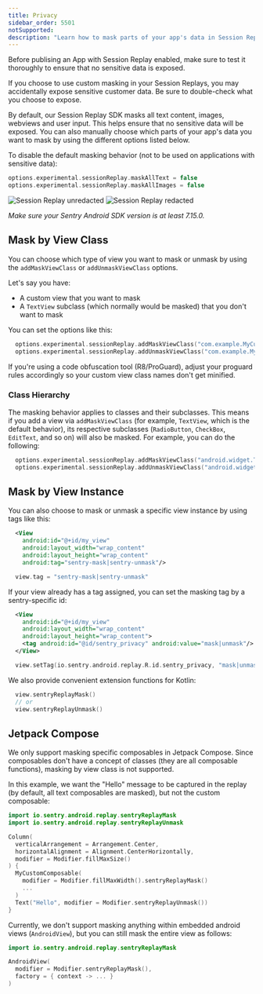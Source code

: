 ```yaml
---
title: Privacy
sidebar_order: 5501
notSupported:
description: "Learn how to mask parts of your app's data in Session Replay."
---
```


<Alert>

Before publising an App with Session Replay enabled, make sure to test it thoroughly to ensure that no sensitive data is exposed.

If you choose to use custom masking in your Session Replays, you may accidentally expose sensitive customer data. Be sure to double-check what you choose to expose.

</Alert>

By default, our Session Replay SDK masks all text content, images, webviews and user input. This helps ensure that no sensitive data will be exposed. You can also manually choose which parts of your app's data you want to mask by using the different options listed below.

To disable the default masking behavior (not to be used on applications with sensitive data):

```kotlin
options.experimental.sessionReplay.maskAllText = false
options.experimental.sessionReplay.maskAllImages = false
```

![Session Replay unredacted](./img/session-replay.jpg) ![Session Replay redacted](./img/session-replay-redacted.jpg)

_Make sure your Sentry Android SDK version is at least 7.15.0._

## Mask by View Class

You can choose which type of view you want to mask or unmask by using the `addMaskViewClass` or `addUnmaskViewClass` options.

Let's say you have:
- A custom view that you want to mask
- A `TextView` subclass (which normally would be masked) that you don't want to mask

You can set the options like this:

```kotlin
  options.experimental.sessionReplay.addMaskViewClass("com.example.MyCustomView")
  options.experimental.sessionReplay.addUnmaskViewClass("com.example.MyCustomTextView")
```

<Note>

If you're using a code obfuscation tool (R8/ProGuard), adjust your proguard rules accordingly so your custom view class names don't get minified.

</Note>

### Class Hierarchy

The masking behavior applies to classes and their subclasses. This means if you add a view via `addMaskViewClass` (for example, `TextView`, which is the default behavior), its respective subclasses (`RadioButton`, `CheckBox`, `EditText`, and so on) will also be masked. For example, you can do the following:

```kotlin
  options.experimental.sessionReplay.addMaskViewClass("android.widget.TextView") // mask TextView and all its subclasses
  options.experimental.sessionReplay.addUnmaskViewClass("android.widget.RadioButton") // but unmask RadioButton and all its subclasses
```

## Mask by View Instance

You can also choose to mask or unmask a specific view instance by using tags like this:

```xml
  <View
    android:id="@+id/my_view"
    android:layout_width="wrap_content"
    android:layout_height="wrap_content"
    android:tag="sentry-mask|sentry-unmask"/>
```

```kotlin
  view.tag = "sentry-mask|sentry-unmask"
```

If your view already has a tag assigned, you can set the masking tag by a sentry-specific id:

```xml
  <View
    android:id="@+id/my_view"
    android:layout_width="wrap_content"
    android:layout_height="wrap_content">
    <tag android:id="@id/sentry_privacy" android:value="mask|unmask"/>
  </View>
```

```kotlin
  view.setTag(io.sentry.android.replay.R.id.sentry_privacy, "mask|unmask")
```

We also provide convenient extension functions for Kotlin:

```kotlin
  view.sentryReplayMask()
  // or
  view.sentryReplayUnmask()
```

## Jetpack Compose

We only support masking specific composables in Jetpack Compose. Since composables don't have a concept of classes (they are all composable functions), masking by view class is not supported.

In this example, we want the "Hello" message to be captured in the replay (by default, all text composables are masked), but not the custom composable:

```kotlin
import io.sentry.android.replay.sentryReplayMask
import io.sentry.android.replay.sentryReplayUnmask

Column(
  verticalArrangement = Arrangement.Center,
  horizontalAlignment = Alignment.CenterHorizontally,
  modifier = Modifier.fillMaxSize()
) {
  MyCustomComposable(
    modifier = Modifier.fillMaxWidth().sentryReplayMask()
    ...
  )
  Text("Hello", modifier = Modifier.sentryReplayUnmask())
}
```

Currently, we don't support masking anything within embedded android views (`AndroidView`), but you can still mask the entire view as follows:

```kotlin
import io.sentry.android.replay.sentryReplayMask

AndroidView(
  modifier = Modifier.sentryReplayMask(),
  factory = { context -> ... }
)
```
